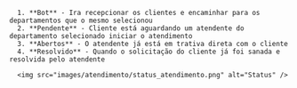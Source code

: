       1. **Bot** - Ira recepcionar os clientes e encaminhar para os departamentos que o mesmo selecionou
      2. **Pendente** - Cliente está aguardando um atendente do departamento selecionado iniciar o atendimento
      3. **Abertos** - O atendente já está em trativa direta com o cliente
      4. **Resolvido** - Quando o solicitação do cliente já foi sanada e resolvida pelo atendente

      <img src="images/atendimento/status_atendimento.png" alt="Status" />
